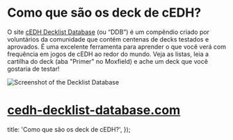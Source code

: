 
# Como que são os deck de cEDH?

O site [cEDH Decklist Database](https://cedh-decklist-database.com/) (ou “DDB”) é
um compêndio criado por voluntários da comunidade que contém centenas de decks
testados e aprovados. É uma excelente ferramenta para aprender o que você verá com
frequência em jogos de cEDH ao redor do mundo. Veja as listas, leia a cartilha do deck
(aba "Primer" no Moxfield) e ache um deck que você gostaria de testar!

![Screenshot of the Decklist Database](/ddb.png)

# **[cedh-decklist-database.com](https://cedh-decklist-database.com/)**

  title: 'Como que são os deck de cEDH?',
});

